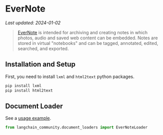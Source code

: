 # EverNote
*Last updated: 2024-01-02*

>[EverNote](https://evernote.com/) is intended for archiving and creating notes in which photos, audio and saved web content can be embedded. Notes are stored in virtual "notebooks" and can be tagged, annotated, edited, searched, and exported.

## Installation and Setup

First, you need to install `lxml` and `html2text` python packages.

```bash
pip install lxml
pip install html2text
```

## Document Loader

See a [usage example](/docs/integrations/document_loaders/evernote).

```python
from langchain_community.document_loaders import EverNoteLoader
```
